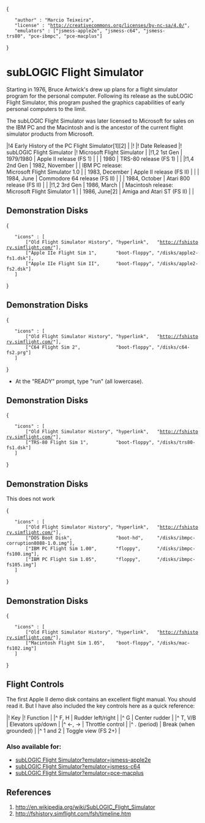 {
	"author" : "Marcio Teixeira",
	"license" : "http://creativecommons.org/licenses/by-nc-sa/4.0/",
	"emulators" : ["jsmess-apple2e", "jsmess-c64", "jsmess-trs80", "pce-ibmpc", "pce-macplus"]
}

= subLOGIC Flight Simulator =

Starting in 1976, Bruce Artwick's drew up plans for a flight simulator program for the personal computer. Following its release as the subLOGIC Flight Simulator, this program pushed the graphics capabilities of early personal computers to the limit.

The subLOGIC Flight Simulator was later licensed to Microsoft for sales on the IBM PC and the Macintosh and is the ancestor of the current flight simulator products from Microsoft.

|!4      Early History of the PC Flight Simulator[1][2]                                    |
|!            |! Date Released  |! subLOGIC Flight Simulator   |! Microsoft Flight Simulator |
|!1,2 1st Gen | 1979/1980       | Apple II release (FS 1)      |                   |
|               1980            | TRS-80 release (FS 1)        |                   |
|!1,4 2nd Gen | 1982, November  |                              | IBM PC release:<br>Microsoft Flight Simulator 1.0 |
|               1983, December  | Apple II release (FS II)     |                   |
|               1984, June      | Commodore 64 release (FS II) |                   |
|               1984, October   | Atari 800 release (FS II)    |                   |
|!1,2 3rd Gen | 1986, March     |                              | Macintosh release:<br>Microsoft Flight Simulator 1 |
|               1986, June[2]   | Amiga and Atari ST (FS II)   |                                                  |

<div class="jsmess-apple2e hidden">
== Demonstration Disks ==

{
	"icons" : [
		["Old Flight Simulator History", "hyperlink",   "http://fshistory.simflight.com/"],
		["Apple IIe Flight Sim 1",       "boot-floppy", "/disks/apple2-fs1.dsk"],
		["Apple IIe Flight Sim II",      "boot-floppy", "/disks/apple2-fs2.dsk"]
	]
}
</div>

<div class="jsmess-c64 hidden">
== Demonstration Disks ==

{
	"icons" : [
		["Old Flight Simulator History", "hyperlink",   "http://fshistory.simflight.com/"],
		["C64 Flight Sim 2",             "boot-floppy", "/disks/c64-fs2.prg"]
	]
}

* At the "READY" prompt, type "run" (all lowercase).
</div>

<div class="jsmess-trs80 hidden">
== Demonstration Disks ==

{
	"icons" : [
		["Old Flight Simulator History", "hyperlink",   "http://fshistory.simflight.com/"],
		["TRS-80 Flight Sim 1",          "boot-floppy", "/disks/trs80-fs1.dsk"]
	]
}
</div>

<div class="pce-ibmpc hidden">
== Demonstration Disks ==

This does not work

{
	"icons" : [
		["Old Flight Simulator History", "hyperlink",   "http://fshistory.simflight.com/"],
		["DOS Boot Disk",                "boot-hd",     "/disks/ibmpc-corruption8088-1.0.img"],
		["IBM PC Flight Sim 1.00",       "floppy",      "/disks/ibmpc-fs100.img"],
		["IBM PC Flight Sim 1.05",       "floppy",      "/disks/ibmpc-fs105.img"]
	]
}
</div>

<div class="pce-macplus hidden">
== Demonstration Disks ==

{
	"icons" : [
		["Old Flight Simulator History", "hyperlink",   "http://fshistory.simflight.com/"],
		["Macintosh Flight Sim 1.05",    "boot-floppy", "/disks/mac-fs102.img"]
	]
}
</div>

== Flight Controls ==

The first Apple II demo disk contains an excellent flight manual. You should read it. But I have also included the key controls here as a quick reference:

|!  Key           |!   Function           |
|^ F, H           | Rudder left/right     |
|^ G              | Center rudder         |
|^ T, V/B         | Elevators up/down     |
|^ &larr;, &rarr; | Throttle control      |
|^ . (period)     | Break (when grounded) |
|^ 1 and 2        | Toggle view (FS 2+)   |

=== Also available for: ===

* [[Apple IIe|subLOGIC Flight Simulator?emulator=jsmess-apple2e]]
* [[Commodore 64|subLOGIC Flight Simulator?emulator=jsmess-c64]]
* [[Macintosh|subLOGIC Flight Simulator?emulator=pce-macplus]]
<!--* [[TRS-80|subLOGIC Flight Simulator?emulator=jsmess-trs80]]
* [[IBM PC|subLOGIC Flight Simulator?emulator=pce-ibmpc-xt]] - Broken-->

== References ==

# http://en.wikipedia.org/wiki/SubLOGIC_Flight_Simulator
# http://fshistory.simflight.com/fsh/timeline.htm
